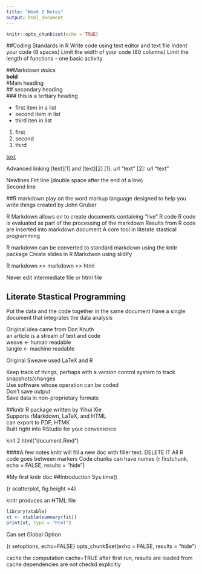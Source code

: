 ```yaml
---
title: "Week 2 Notes"
output: html_document
---
```


```r
knitr::opts_chunk$set(echo = TRUE)
```

##Coding Standards in R
Write code using text editor and text file
Indent your code (8 spaces)
Limit the width of your code (80 columns)
Limit the length of functions - one basic activity 

##Markdown
*italics*  
**bold**  
#Main heading  
## secondary heading  
### this is a tertiary heading  

- first item in a list
- second item in list
- third iten in list

1. first
2. second
3. third

[text](url)

Advanced linking
[text][1] and [text][2]
[1]: url "text"
[2]: url "text"

Newlines
Firt line  (double space after the end of a line)  
Second line

##R markdown
play on the word markup language
designed to help you write things
created by John Gruber

R Markdown
allows on to create documents containing "live" R code
R code is evaluated as part of the processing of the markdown
Results from R code are inserted into markdown document
A core tool in literate stastical programming 

R markdown can be converted to standard markdown using the knitr package
Create slides in R Markdwon using slidify

R markdown >> markdown >> html

Never edit intermediate file or html file

## Literate Stastical Programming 
Put the data and the code together in the same document
Have a single document that integrates the data analysis 

Original idea came from Don Knuth  
an article is a stream of text and code  
weave <- human readable  
tangle <- machine readable  

Original Sweave used LaTeX and R  

Keep track of things, perhaps with a version control system to track   snapshots/changes  
Use software whose operation can be coded  
Don't save output  
Save data in non-proprietary formats   

##knitr
R package written by Yihui Xie  
Supports rMarkdown, LaTeX, and HTML  
can export to PDF, HTMK  
Built right into RStudio for your convenience  

knit 2 html("document.Rmd")  

####A few notes
knitr will fill a new doc with filler text. DELETE IT
All R code goes between markers
Code chunks can have numes
{r firstchunk, echo = FALSE, results = "hide"}

#My first knitr doc
##Introduction
Sys.time()  

{r scatterplot, fig.height =4}  

knitr produces an HTML file  

```r
library(xtable)
xt <- xtable(summary(fit))
print(xt, type = "html")
```
Can set Global Option

{r setoptions, echo=FALSE}
opts_chunk$set(exho = FALSE, results = "hide")

cache the computation
cache=TRUE
after first run, results are loaded from cache
dependencies are not checkd explicitly 


